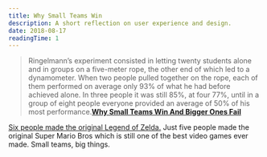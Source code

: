 ```yaml
---
title: Why Small Teams Win
description: A short reflection on user experience and design.
date: 2018-08-17
readingTime: 1
---
```


>Ringelmann’s experiment consisted in letting twenty students alone and in groups on a five-meter rope, the other end of which led to a dynamometer. When two people pulled together on the rope, each of them performed on average only 93% of what he had before achieved alone. In three people it was still 85%, at four 77%, until in a group of eight people everyone provided an average of 50% of his most performance.**[Why Small Teams Win And Bigger Ones Fail](https://medium.com/@eugenesanu/why-small-teams-win-and-bigger-ones-fail-304cb9e43a42)**

[Six people made the original Legend of Zelda.](https://twitter.com/jterleski/status/689715979371225088?s=21) Just five people made the original Super Mario Bros which is still one of the best video games ever made. Small teams, big things.